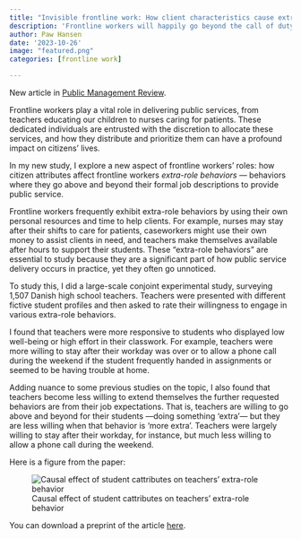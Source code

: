 ```yaml
---
title: "Invisible frontline work: How client characteristics cause extra-role behaviours in public service'"
description: 'Frontline workers will happily go beyond the call of duty for their students. But they are more willing to accommodate some students than others.'
author: Paw Hansen
date: '2023-10-26'
image: "featured.png"
categories: [frontline work]

---
```


New article in [Public Management Review](https://www.tandfonline.com/doi/full/10.1080/14719037.2023.2270557?src=). 

Frontline workers play a vital role in delivering public services, from teachers educating our children to nurses caring for patients. These dedicated individuals are entrusted with the discretion to allocate these services, and how they distribute and prioritize them can have a profound impact on citizens' lives. 

In my new study, I explore a new aspect of frontline workers' roles: how citizen attributes affect frontline workers _extra-role behaviors_ — behaviors where they go above and beyond their formal job descriptions to provide public service.
 
Frontline workers frequently exhibit extra-role behaviors by using their own personal resources and time to help clients. For example, nurses may stay after their shifts to care for patients, caseworkers might use their own money to assist clients in need, and teachers make themselves available after hours to support their students. These "extra-role behaviors" are essential to study because they are a significant part of how public service delivery occurs in practice, yet they often go unnoticed.
 
To study this, I did a large-scale conjoint experimental study, surveying 1,507 Danish high school teachers. Teachers were presented with different fictive student profiles and then asked to rate their willingness to engage in various extra-role behaviors. 
 
I found that teachers were more responsive to students who displayed low well-being or high effort in their classwork. For example, teachers were more willing to stay after their workday was over or to allow a phone call during the weekend if the student frequently handed in assignments or seemed to be having trouble at home.   

Adding nuance to some previous studies on the topic, I also found that teachers become less willing to extend themselves the further requested behaviors are from their job expectations. That is, teachers are willing to go above and beyond for their students —doing something 'extra'— but they are less willing when that behavior is 'more extra'. Teachers were largely willing to stay after their workday, for instance, but much less willing to allow a phone call during the weekend.  

Here is a figure from the paper: 

![Causal effect of student cattributes on teachers' extra-role behavior](featured.png){#fig-student-attributes}

You can download a preprint of the article [here](https://www.pawhansen.org/research/rule-bending-caseworkers/preprint.pdf).  